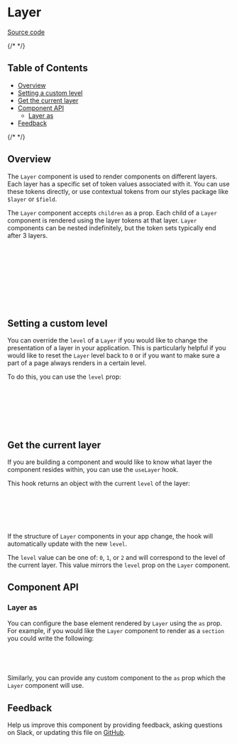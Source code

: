 
<Meta of={LayerStories} />

# Layer

[Source code](https://github.com/carbon-design-system/carbon/tree/main/packages/react/src/components/Layer)

{/* <!-- START doctoc generated TOC please keep comment here to allow auto update --> <!-- DON'T EDIT THIS SECTION, INSTEAD RE-RUN doctoc TO UPDATE --> */}

## Table of Contents

- [Overview](#overview)
- [Setting a custom level](#setting-a-custom-level)
- [Get the current layer](#get-the-current-layer)
- [Component API](#component-api)
  - [Layer as](#layer-as)
- [Feedback](#feedback)

{/* <!-- END doctoc generated TOC please keep comment here to allow auto update --> */}

## Overview

The `Layer` component is used to render components on different layers. Each
layer has a specific set of token values associated with it. You can use these
tokens directly, or use contextual tokens from our styles package like `$layer`
or `$field`.

<Canvas of={LayerStories.Default} />

The `Layer` component accepts `children` as a prop. Each child of a `Layer`
component is rendered using the layer tokens at that layer. `Layer` components
can be nested indefinitely, but the token sets typically end after 3 layers.

```jsx
<Layer>
  <ChildComponent />
  <Layer>
    <ChildComponent />
    <Layer>
      <ChildComponent />
    </Layer>
  </Layer>
</Layer>
```

## Setting a custom level

You can override the `level` of a `Layer` if you would like to change the
presentation of a layer in your application. This is particularly helpful if you
would like to reset the `Layer` level back to `0` or if you want to make sure a
part of a page always renders in a certain level.

To do this, you can use the `level` prop:

```jsx
<Layer>
  <ChildComponent />
  <Layer level={0}>
    <ChildComponent />
  </Layer>
</Layer>
```

## Get the current layer

If you are building a component and would like to know what layer the component
resides within, you can use the `useLayer` hook.

This hook returns an object with the current `level` of the layer:

```jsx
function ExampleComponent() {
  const { level } = useLayer();

  // ...
}
```

If the structure of `Layer` components in your app change, the hook will
automatically update with the new `level`.

The `level` value can be one of: `0`, `1`, or `2` and will correspond to the
level of the current layer. This value mirrors the `level` prop on the `Layer`
component.

## Component API

<ArgTypes />

### Layer as

You can configure the base element rendered by `Layer` using the `as` prop. For
example, if you would like the `Layer` component to render as a `section` you
could write the following:

```jsx
<Layer as="section">
  <ChildComponent />
</Layer>
```

Similarly, you can provide any custom component to the `as` prop which the
`Layer` component will use.

## Feedback

Help us improve this component by providing feedback, asking questions on Slack,
or updating this file on
[GitHub](https://github.com/carbon-design-system/carbon/edit/main/packages/carbon-react/src/components/Layer/Layer.mdx).
